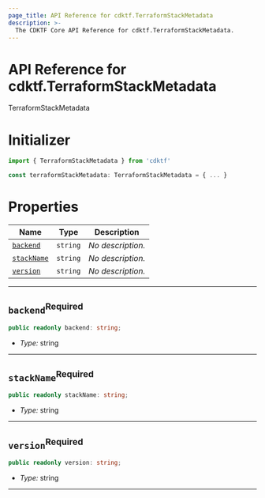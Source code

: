 ```yaml
---
page_title: API Reference for cdktf.TerraformStackMetadata
description: >-
  The CDKTF Core API Reference for cdktf.TerraformStackMetadata.
---
```


<!-- This file is generated through yarn generate-docs -->

# API Reference for cdktf.TerraformStackMetadata

   TerraformStackMetadata <a name="TerraformStackMetadata" id="cdktf.TerraformStackMetadata"></a>
  
  # Initializer <a name="Initializer" id="cdktf.TerraformStackMetadata.Initializer"></a>
  
  ```typescript
  import { TerraformStackMetadata } from 'cdktf'
  
  const terraformStackMetadata: TerraformStackMetadata = { ... }
  ```
  
  # Properties <a name="Properties" id="Properties"></a>
  
  | **Name** | **Type** | **Description** |
  | --- | --- | --- |
  | <code><a href="#cdktf.TerraformStackMetadata.property.backend">backend</a></code> | <code>string</code> | *No description.* |
  | <code><a href="#cdktf.TerraformStackMetadata.property.stackName">stackName</a></code> | <code>string</code> | *No description.* |
  | <code><a href="#cdktf.TerraformStackMetadata.property.version">version</a></code> | <code>string</code> | *No description.* |
  
  ---
  
  ## `backend`<sup>Required</sup> <a name="backend" id="cdktf.TerraformStackMetadata.property.backend"></a>
  
  ```typescript
  public readonly backend: string;
  ```
  
  - *Type:* string
  
  ---
  
  ## `stackName`<sup>Required</sup> <a name="stackName" id="cdktf.TerraformStackMetadata.property.stackName"></a>
  
  ```typescript
  public readonly stackName: string;
  ```
  
  - *Type:* string
  
  ---
  
  ## `version`<sup>Required</sup> <a name="version" id="cdktf.TerraformStackMetadata.property.version"></a>
  
  ```typescript
  public readonly version: string;
  ```
  
  - *Type:* string
  
  ---
  
